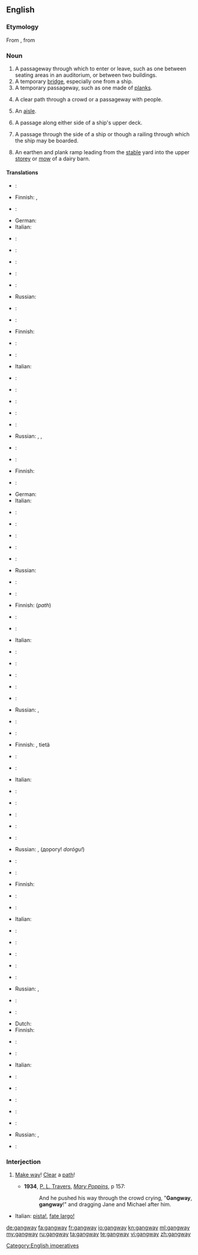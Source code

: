 ==English==

===Etymology===
From {{etyl|enm|en}}, from {{etyl|ang|en}} {{compound|gang|way}}

===Noun===
{{en-noun}}

# A passageway through which to enter or leave, such as one between seating areas in an auditorium, or between two buildings.
# A temporary [[bridge]], especially one from a ship.
# A temporary passageway, such as one made of [[plank]]s.
# {{rare|obsolete|except|_|dialectal}} A clear path through a crowd or a passageway with people.
# {{British}} An [[aisle]].
# {{nautical}} A passage along either side of a ship's upper deck.
# {{nautical}} A passage through the side of a ship or though a railing through which the ship may be boarded.
# {{context|agricultural}} An earthen and plank ramp leading from the [[stable]] yard into the upper [[storey]] or [[mow]] of a dairy barn.

====Translations====
{{trans-top|passageway}}
* {{trreq|Arabic}}:
* Finnish: {{t-|fi|käytävä}},  {{t|fi|kulkutie}}
* {{trreq|French}}:
* German: {{t+|de|Gang|m}}
* Italian: {{t-|it|corridoio|m}}
* {{trreq|Japanese}}:
{{trans-mid}}
* {{trreq|Korean}}:
* {{trreq|Mandarin}}:
* {{trreq|Polish}}:
* {{trreq|Portuguese}}:
* Russian: {{t+|ru|проход|m|tr=proxód}}
* {{trreq|Spanish}}:
{{trans-bottom}}

{{trans-top|temporary bridge}}
* {{trreq|Arabic}}:
* Finnish: {{t-|fi|lankonki}}
* {{trreq|French}}:
* {{trreq|German}}:
* Italian: {{t+|it|plancia|f}}
* {{trreq|Japanese}}:
{{trans-mid}}
* {{trreq|Korean}}:
* {{trreq|Mandarin}}:
* {{trreq|Polish}}:
* {{trreq|Portuguese}}:
* Russian: {{t|ru|трап|m|tr=trap}}, {{t|ru|сходни|f|p|tr=sxódni}}, {{t+|ru|выход|m|tr=výxod}}
* {{trreq|Spanish}}:
{{trans-bottom}}

{{trans-top|temporary plank bridge, path, or passageway}}
* {{trreq|Arabic}}:
* Finnish: {{t-|fi|lankonki}}
* {{trreq|French}}:
* German: {{t|de|Landungsbrücke|f}}
* Italian: {{t+|it|plancia}}
* {{trreq|Japanese}}:
{{trans-mid}}
* {{trreq|Korean}}:
* {{trreq|Mandarin}}:
* {{trreq|Polish}}:
* {{trreq|Portuguese}}:
* Russian: {{t|ru|трап|m|tr=trap}}
* {{trreq|Spanish}}:
{{trans-bottom}}

{{trans-top|clear path through a crowd}}
* {{trreq|Arabic}}:
* Finnish: {{t|fi|kulkutie}} (''path'')
* {{trreq|French}}:
* {{trreq|German}}:
* Italian: {{t+|it|largo}}
* {{trreq|Japanese}}:
{{trans-mid}}
* {{trreq|Korean}}:
* {{trreq|Mandarin}}:
* {{trreq|Polish}}:
* {{trreq|Portuguese}}:
* Russian: {{t+|ru|выход|m|tr=výxod}}, {{t+|ru|проход|m|tr=proxód}}
* {{trreq|Spanish}}:
{{trans-bottom}}

{{trans-top|imperative to clear a path quickly}}
* {{trreq|Arabic}}:
* Finnish: {{t-|fi|tietä}}, {{t-|fi|tehkää}} tietä
* {{trreq|French}}:
* {{trreq|German}}:
* Italian: {{t+|it|largo}}
* {{trreq|Japanese}}:
{{trans-mid}}
* {{trreq|Korean}}:
* {{trreq|Mandarin}}:
* {{trreq|Polish}}:
* {{trreq|Portuguese}}:
* Russian: {{t+|ru|проход|m|tr=proxód}}, {{t+|ru|дорога|m|tr=doróga}} (дорогу! ''dorógu!'')
* {{trreq|Spanish}}:
{{trans-bottom}}

{{trans-see|aisle}}

{{trans-top|nautical: passage on upper deck}}
* {{trreq|Arabic}}:
* Finnish: {{t|fi|kävelykansi}}
* {{trreq|French}}:
* {{trreq|German}}:
* Italian: {{t-|it|barcarizzo}}
* {{trreq|Japanese}}:
{{trans-mid}}
* {{trreq|Korean}}:
* {{trreq|Mandarin}}:
* {{trreq|Polish}}:
* {{trreq|Portuguese}}:
* Russian: {{t|ru|трап|m|tr=trap}}, {{t|ru|шкафут|m|tr=škafút}}
* {{trreq|Spanish}}:
{{trans-bottom}}

{{trans-top|nautical: passage through the side of a ship}}
* {{trreq|Arabic}}:
* Dutch: {{t|nl|valreep}}
* Finnish: {{t|fi|maihinnousuportti}}
* {{trreq|French}}:
* {{trreq|German}}:
* Italian: {{t-|it|barcarizzo}}
* {{trreq|Japanese}}:
{{trans-mid}}
* {{trreq|Korean}}:
* {{trreq|Mandarin}}:
* {{trreq|Polish}}:
* {{trreq|Portuguese}}:
* Russian: {{t|ru|трап|m|tr=trap}},  {{t|ru|сходни|f|p|tr=sxódni}}
* {{trreq|Spanish}}:
{{trans-bottom}}

===Interjection===
{{en-interj}}

# {{context|to a crowd}} [[make way|Make way]]! [[clear|Clear]] a [[path]]!
#* '''1934''', [[w:P. L. Travers|P. L. Travers]], [[w:Mary Poppins|''Mary Poppins'']], p 157:
#*: And he pushed his way through the crowd crying, "'''Gangway''', '''gangway'''!" and dragging Jane and Michael after him.

{{trans-top|make way}}
* Italian: [[pista!]], [[fate largo!]]
{{trans-mid}}
{{trans-bottom}}

[[Category:English imperatives]]

[[de:gangway]]
[[fa:gangway]]
[[fr:gangway]]
[[io:gangway]]
[[kn:gangway]]
[[ml:gangway]]
[[my:gangway]]
[[ru:gangway]]
[[ta:gangway]]
[[te:gangway]]
[[vi:gangway]]
[[zh:gangway]]